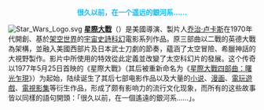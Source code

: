 <div style="line-height:1em; float:right; margin:3px left bottom;"><small class="editlink noprint plainlinksneverexpand"></small></div>
<div align="center" style="color: #00BFFF;">'''很久以前，在一个遥远的銀河系……'''</div>
[[File:Star_Wars_Logo.svg|left]]
'''[[星際大戰|星際大戰]]'''（{{lang-en|'''Star Wars'''}}）是美國導演、製片人[[乔治·卢卡斯|乔治·卢卡斯]]在1970年代開創、基於[[架空世界|架空世界]]的[[宇宙史詩|宇宙史詩]][[科幻|科幻]]電影系列作品。原三部曲以二戰的英德大戰為架構，並融入美國西部片及日本武士刀劇的節奏，藴涵了太空冒險、希臘神話的大視野製作。影片中所使用的特效從此定義並改變了太空科幻片的發展。这个传奇以1977年5月25日首映的《星際大戰》（其后被重新命名为《[[星際大戰四部曲：曙光乍現|星際大戰四部曲：曙光乍現]]》）为起始，陆续诞生了其后七部电影作品以及大量的[[星球大战系列小说列表|小说]]、[[星球大战系列漫画列表|漫画]]、[[星球大战游戏列表|電玩遊戲]]、[[星際大戰#動畫|電視影集]]等衍生作品，形成了颇有影响力的流行文化现象，而所有的这些故事皆以同樣的語句開頭：「很久以前，在一個遙遠的銀河系……」。